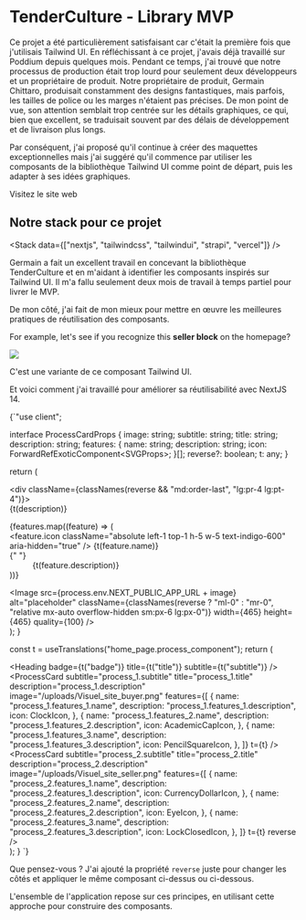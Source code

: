 
<Breadcrumb parent="Projets" name="TenderCulture - Library MVP" />

# TenderCulture - Library MVP

Ce projet a été particulièrement satisfaisant car c'était la première fois que j'utilisais Tailwind UI. En réfléchissant à ce projet, j'avais déjà travaillé sur Poddium depuis quelques mois. Pendant ce temps, j'ai trouvé que notre processus de production était trop lourd pour seulement deux développeurs et un propriétaire de produit. Notre propriétaire de produit, <Link href="https://fr.linkedin.com/in/germainchittaro" target="_blank">Germain Chittaro</Link>, produisait constamment des designs fantastiques, mais parfois, les tailles de police ou les marges n'étaient pas précises. De mon point de vue, son attention semblait trop centrée sur les détails graphiques, ce qui, bien que excellent, se traduisait souvent par des délais de développement et de livraison plus longs.

Par conséquent, j'ai proposé qu'il continue à créer des maquettes exceptionnelles mais j'ai suggéré qu'il commence par utiliser les composants de la bibliothèque Tailwind UI comme point de départ, puis les adapter à ses idées graphiques.

<Link href="https://library.tenderculture.com/en-CA" target="_blank">
	Visitez le site web
</Link>

## Notre stack pour ce projet

<Stack data={["nextjs", "tailwindcss", "tailwindui", "strapi", "vercel"]} />

Germain a fait un excellent travail en concevant la bibliothèque TenderCulture et en m'aidant à identifier les composants inspirés sur Tailwind UI. Il m'a fallu seulement deux mois de travail à temps partiel pour livrer le MVP.

De mon côté, j'ai fait de mon mieux pour mettre en œuvre les meilleures pratiques de réutilisation des composants.

For example, let's see if you recognize this **seller block** on the homepage?

<Image src={SellerBlock} width={900} />

C'est une variante de <Link href="https://tailwindui.com/components/marketing/sections/feature-sections#component-11e5dbce11b8c462441792503ea864fc" target="_blank" class="underline">ce composant Tailwind UI</Link>.

Et voici comment j'ai travaillé pour améliorer sa réutilisabilité avec NextJS 14.

<WindowMockup title="Proccess component with ProcessCard">
{`"use client";


interface ProcessCardProps {
image: string;
subtitle: string;
title: string;
description: string;
features: {
name: string;
description: string;
icon: ForwardRefExoticComponent<SVGProps<SVGSVGElement>>;
}[];
reverse?: boolean;
t: any;
}

  return (
    <div className="overflow-hidden">
      <div className="max-w-container">
        <div className="mx-auto grid w-full max-w-5xl grid-cols-1 justify-between gap-x-8 gap-y-16 sm:gap-y-20 lg:grid-cols-2 lg:items-start">
          <div className={classNames(reverse && "md:order-last", "lg:pr-4 lg:pt-4")}>
            <div className="mx-auto max-w-2xl space-y-2 lg:mx-0 lg:max-w-lg">
              <Title tag={Title.tag.H4} size={Title.size.MEDIUM} color={Title.color.PRIMARY}>
                {t(subtitle)}
              </Title>
              <Title tag={Title.tag.H3} size={Title.size.XXLARGE} weight={Title.weight.BOLD}>
                {t(title)}
              </Title>
              <Text size={Text.size.LARGE} color={Text.color.DARK}>
                {t(description)}
              </Text>
              <div>
                <dl className="mt-6 max-w-xl space-y-8 leading-7 text-gray-600 lg:max-w-none">
                  {features.map((feature) => (
                    <div key={feature.name} className="relative pl-9">
                      <dt className="inline font-semibold text-dark">
                        <feature.icon className="absolute left-1 top-1 h-5 w-5 text-indigo-600" aria-hidden="true" />
                        {t(feature.name)}
                      </dt>{" "}
                      <dd className="inline">{t(feature.description)}</dd>
                    </div>
                  ))}
                </dl>
              </div>
            </div>
          </div>
          <Image
            src={process.env.NEXT_PUBLIC_APP_URL + image}
            alt="placeholder"
            className={classNames(reverse ? "ml-0" : "mr-0", "relative mx-auto overflow-hidden sm:px-6 lg:px-0")}
            width={465}
            height={465}
            quality={100}
          />
        </div>
      </div>
    </div>
  );
}

  const t = useTranslations("home_page.process_component");
  return (
    <div className="container mx-auto">
      <Heading badge={t("badge")} title={t("title")} subtitle={t("subtitle")} />
      <div className="space-y-16 md:space-y-32">
        <ProcessCard
          subtitle="process_1.subtitle"
          title="process_1.title"
          description="process_1.description"
          image="/uploads/Visuel_site_buyer.png"
          features={[
            {
              name: "process_1.features_1.name",
              description: "process_1.features_1.description",
              icon: ClockIcon,
            },
            {
              name: "process_1.features_2.name",
              description: "process_1.features_2.description",
              icon: AcademicCapIcon,
            },
            {
              name: "process_1.features_3.name",
              description: "process_1.features_3.description",
              icon: PencilSquareIcon,
            },
          ]}
          t={t}
        />
        <ProcessCard
          subtitle="process_2.subtitle"
          title="process_2.title"
          description="process_2.description"
          image="/uploads/Visuel_site_seller.png"
          features={[
            {
              name: "process_2.features_1.name",
              description: "process_2.features_1.description",
              icon: CurrencyDollarIcon,
            },
            {
              name: "process_2.features_2.name",
              description: "process_2.features_2.description",
              icon: EyeIcon,
            },
            {
              name: "process_2.features_3.name",
              description: "process_2.features_3.description",
              icon: LockClosedIcon,
            },
          ]}
          t={t}
          reverse
        />
      </div>
    </div>
  );
}
`}
</WindowMockup>

Que pensez-vous ? J'ai ajouté la propriété <code>reverse</code> juste pour changer les côtés et appliquer le même composant ci-dessus ou ci-dessous.

L'ensemble de l'application repose sur ces principes, en utilisant cette approche pour construire des composants.
